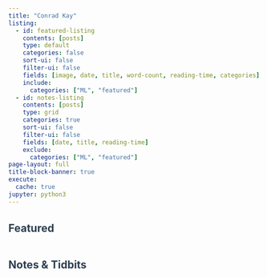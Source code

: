 ```yaml
---
title: "Conrad Kay"
listing:
  - id: featured-listing
    contents: [posts]
    type: default
    categories: false
    sort-ui: false
    filter-ui: false
    fields: [image, date, title, word-count, reading-time, categories]
    include:
      categories: ["ML", "featured"]
  - id: notes-listing
    contents: [posts]
    type: grid
    categories: true
    sort-ui: false
    filter-ui: false
    fields: [date, title, reading-time]
    exclude:
      categories: ["ML", "featured"]
page-layout: full
title-block-banner: true
execute:
  cache: true
jupyter: python3
---
```


```{=html}
<style>
#featured-listing {
  border-left: 4px solid #3498db;
  padding-left: 1.5rem;
  margin-bottom: 3rem;
}

#notes-listing {
  border-left: 4px solid #95a5a6;
  padding-left: 1.5rem;
}

#notes-listing .quarto-listing-default .listing-item {
  margin-bottom: 1rem;
}

h2 {
  color: #2c3e50;
  margin-top: 2rem;
  margin-bottom: 1rem;
}
</style>
```

## Featured

::: {#featured-listing}
:::

## Notes & Tidbits

::: {#notes-listing}
:::
